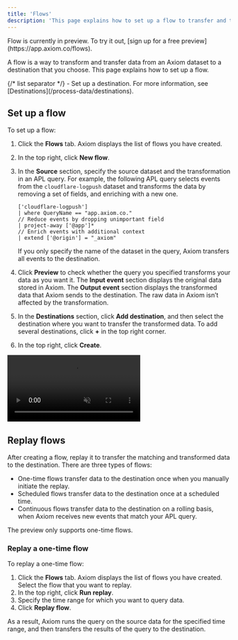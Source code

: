 ```yaml
---
title: 'Flows'
description: 'This page explains how to set up a flow to transfer and transform data from an Axiom dataset to a destination.'
---
```



<Note>
    Flow is currently in preview. To try it out, [sign up for a free preview](https://app.axiom.co/flows).
</Note>

A flow is a way to transform and transfer data from an Axiom dataset to a destination that you choose. This page explains how to set up a flow.

<Prerequisites />
{/* list separator */}
- Set up a destination. For more information, see [Destinations](/process-data/destinations).

## Set up a flow

To set up a flow:
1. Click the **Flows** tab. Axiom displays the list of flows you have created.
2. In the top right, click **New flow**.
3. In the **Source** section, specify the source dataset and the transformation in an APL query. For example, the following APL query selects events from the `cloudflare-logpush` dataset and transforms the data by removing a set of fields, and enriching with a new one.

    ```kusto
    ['cloudflare-logpush']
    | where QueryName == "app.axiom.co."
    // Reduce events by dropping unimportant field
    | project-away ['@app']*
    // Enrich events with additional context
    | extend ['@origin'] = "_axiom"
    ```

    <Note>
    If you only specify the name of the dataset in the query, Axiom transfers all events to the destination.
    </Note>

4. Click **Preview** to check whether the query you specified transforms your data as you want it. The **Input event** section displays the original data stored in Axiom. The **Output event** section displays the transformed data that Axiom sends to the destination. The raw data in Axiom isn’t affected by the transformation.
5. In the **Destinations** section, click **Add destination**, and then select the destination where you want to transfer the transformed data. To add several destinations, click **+** in the top right corner.
6. In the top right, click **Create**.

<Frame>
    <video autoPlay muted loop playsInline className="w-full aspect-video" src="/doc-assets/videos/flows.mp4"></video>
</Frame>

## Replay flows

After creating a flow, replay it to transfer the matching and transformed data to the destination. There are three types of flows:
- One-time flows transfer data to the destination once when you manually initiate the replay.
- Scheduled flows transfer data to the destination once at a scheduled time.
- Continuous flows transfer data to the destination on a rolling basis, when Axiom receives new events that match your APL query.

The preview only supports one-time flows.

### Replay a one-time flow

To replay a one-time flow:

1. Click the **Flows** tab. Axiom displays the list of flows you have created. Select the flow that you want to replay.
2. In the top right, click **Run replay**.
3. Specify the time range for which you want to query data.
4. Click **Replay flow**.

As a result, Axiom runs the query on the source data for the specified time range, and then transfers the results of the query to the destination.